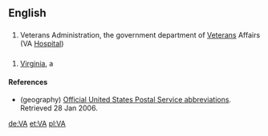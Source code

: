 ==English==
==={{initialism}}===
{{wikipedia}}
# Veterans Administration, the government department of [[Veteran]]s Affairs (VA [[Hospital]])

==={{abbreviation}}===
# {{geography}} [[Virginia]], a {{USstate}}

====References====
* (geography) [http://www.usps.com/ncsc/lookups/abbreviations.html Official United States Postal Service abbreviations]. Retrieved 28 Jan 2006.
[[de:VA]]
[[et:VA]]
[[pl:VA]]